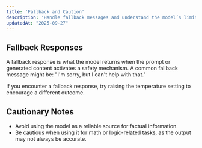 ```yaml
---
title: 'Fallback and Caution'
description: 'Handle fallback messages and understand the model’s limitations with factual content, logic, and math.'
updatedAt: "2025-09-27"
---
```


## Fallback Responses

A fallback response is what the model returns when the prompt or generated content activates a safety mechanism. A common fallback message might be: "I'm sorry, but I can't help with that."

If you encounter a fallback response, try raising the temperature setting to encourage a different outcome.

## Cautionary Notes

- Avoid using the model as a reliable source for factual information.
- Be cautious when using it for math or logic-related tasks, as the output may not always be accurate.
